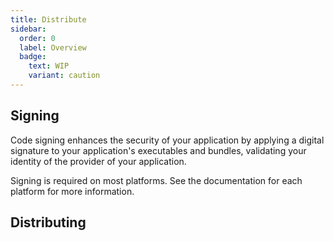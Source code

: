 ```yaml
---
title: Distribute
sidebar:
  order: 0
  label: Overview
  badge:
    text: WIP
    variant: caution
---
```



## Signing

Code signing enhances the security of your application by applying a digital signature to your
application's executables and bundles, validating your identity of the provider of your application.

Signing is required on most platforms. See the documentation for each platform for more information.

<CardGrid>
  <LinkCard
    title="macOS"
    href="/distribute/signing/macos/"
    description="Code signing and notarization for macOS apps"
  />
  <LinkCard
    title="Windows"
    href="/distribute/signing/windows/"
    description="Code signing Windows installers"
  />
  <LinkCard
    title="Linux"
    href="/distribute/signing/linux/"
    description="Code signing Linux packages"
  />
  <LinkCard
    title="Android"
    href="/distribute/signing/android/"
    description="Code signing for Android"
  />
  <LinkCard
    title="iOS"
    href="/distribute/signing/ios/"
    description="Code signing for iOS"
  />
</CardGrid>

## Distributing

<CardGrid>
  <LinkCard
    title="App Store"
    href="/distribute/app-store/"
    description="Distribute iOS and macOS apps to the App Store"
  />
  <LinkCard
    title="App Bundle"
    href="/distribute/macos-application-bundle/"
    description="Distribute macOS apps as an App Bundle"
  />
  <LinkCard
    title="AUR"
    href="/distribute/aur/"
    description="Distribute using the Arch User Repository"
  />
  <LinkCard
    title="CrabNebula Cloud"
    href="/distribute/crabnebula-cloud/"
    description="Distribute your app using CrabNebula"
  />
  <LinkCard
    title="DMG"
    href="/distribute/dmg/"
    description="Distribute macOS apps as Apple Disk Images"
  />
  <LinkCard
    title="Flathub"
    href="/distribute/flatpak/"
    description="Distribute as a Flatpak"
  />
  <LinkCard
    title="Google Play"
    href="/distribute/google-play/"
    description="Distribute Android apps to Google Play"
  />
  <LinkCard
    title="Microsoft Store"
    href="/distribute/microsoft-store/"
    description="Distribute Windows apps to the Microsoft Store"
  />
  <LinkCard
    title="RPM"
    href="/distribute/rpm/"
    description="Distribute as an RPM package"
  />
  <LinkCard
    title="Snapcraft"
    href="/distribute/snapcraft/"
    description="Distribute on Snapcraft.io"
  />
  <LinkCard
    title="Windows Installer"
    href="/distribute/windows-installer/"
    description="Distribute installers for Windows"
  />
</CardGrid>


<Stub />

